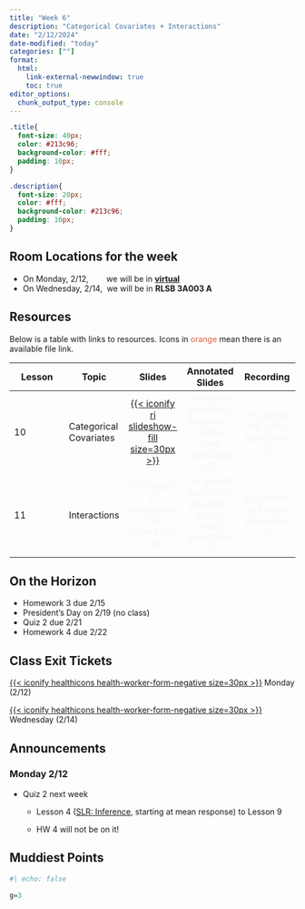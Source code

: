 ```yaml
---
title: "Week 6"
description: "Categorical Covariates + Interactions"
date: "2/12/2024"
date-modified: "today"
categories: [""]
format: 
  html:
    link-external-newwindow: true
    toc: true
editor_options: 
  chunk_output_type: console
---
```


```css
.title{
  font-size: 40px;
  color: #213c96;
  background-color: #fff;
  padding: 10px;
}

.description{
  font-size: 20px;
  color: #fff;
  background-color: #213c96;
  padding: 10px;
}
```

::: callout-important
## Room Locations for the week

-   On Monday, 2/12,        we will be in [**virtual**](https://ohsu.webex.com/meet/wakim)
-   On Wednesday, 2/14,  we will be in **RLSB 3A003 A**
:::

## Resources

Below is a table with links to resources. Icons in [orange]{style="color:#E25D3B;"} mean there is an available file link.

| Lesson | Topic                  |                                                 Slides                                                 |                                  Annotated Slides                                  |                           Recording                           |
|---------------|---------------|:-------------:|:-------------:|:-------------:|
| 10     | Categorical Covariates | [[{{< iconify ri slideshow-fill size=30px >}}](/slides/10_Cat_covariates.qmd)]{style="color:#f8f5f0;"} | [{{< iconify pepicons-pop pen-circle-filled size=29px >}}]{style="color:#f8f5f0;"} | [{{< iconify mdi video size=34px >}}]{style="color:#f8f5f0;"} |
| 11     | Interactions           |                 [{{< iconify ri slideshow-fill size=30px >}}]{style="color:#f8f5f0;"}                  | [{{< iconify pepicons-pop pen-circle-filled size=29px >}}]{style="color:#f8f5f0;"} | [{{< iconify mdi video size=34px >}}]{style="color:#f8f5f0;"} |

## On the Horizon

-   Homework 3 due 2/15
-   President's Day on 2/19 (no class)
-   Quiz 2 due 2/21
-   Homework 4 due 2/22

## Class Exit Tickets

[[{{< iconify healthicons health-worker-form-negative size=30px >}}](https://forms.office.com/Pages/ResponsePage.aspx?id=V3lz4rj6fk2U9pvWr59xWFMopmPUjRtDiHLswhgacNhUNFFKR0RHN0hETVNHMTlZMFAwOTVGQUVDTS4u)]{style="color:#f8f5f0;"} Monday (2/12)

[[{{< iconify healthicons health-worker-form-negative size=30px >}}](https://forms.office.com/Pages/ResponsePage.aspx?id=V3lz4rj6fk2U9pvWr59xWFMopmPUjRtDiHLswhgacNhUMVJHTkVBUFFDT1owSTZGS01KRVIzVDJQQS4u)]{style="color:#f8f5f0;"} Wednesday (2/14)

## Announcements

### Monday 2/12

-   Quiz 2 next week

    -   Lesson 4 ([SLR: Inference](/slides/04_SLR_Inf_Pred.qmd), starting at mean response) to Lesson 9

    -   HW 4 will not be on it!

## Muddiest Points

```r
#| echo: false

g=3
```
